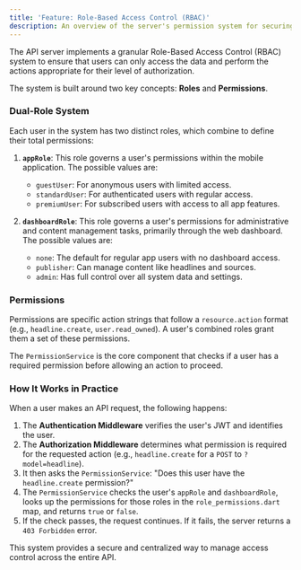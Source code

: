 ```yaml
---
title: 'Feature: Role-Based Access Control (RBAC)'
description: An overview of the server's permission system for securing API endpoints and actions.
---
```


The API server implements a granular Role-Based Access Control (RBAC) system to ensure that users can only access the data and perform the actions appropriate for their level of authorization.

The system is built around two key concepts: **Roles** and **Permissions**.

### Dual-Role System

Each user in the system has two distinct roles, which combine to define their total permissions:

1.  **`appRole`**: This role governs a user's permissions within the mobile application. The possible values are:
    *   `guestUser`: For anonymous users with limited access.
    *   `standardUser`: For authenticated users with regular access.
    *   `premiumUser`: For subscribed users with access to all app features.

2.  **`dashboardRole`**: This role governs a user's permissions for administrative and content management tasks, primarily through the web dashboard. The possible values are:
    *   `none`: The default for regular app users with no dashboard access.
    *   `publisher`: Can manage content like headlines and sources.
    *   `admin`: Has full control over all system data and settings.

### Permissions

Permissions are specific action strings that follow a `resource.action` format (e.g., `headline.create`, `user.read_owned`). A user's combined roles grant them a set of these permissions.

The `PermissionService` is the core component that checks if a user has a required permission before allowing an action to proceed.

### How It Works in Practice

When a user makes an API request, the following happens:

1.  The **Authentication Middleware** verifies the user's JWT and identifies the user.
2.  The **Authorization Middleware** determines what permission is required for the requested action (e.g., `headline.create` for a `POST` to `?model=headline`).
3.  It then asks the `PermissionService`: "Does this user have the `headline.create` permission?"
4.  The `PermissionService` checks the user's `appRole` and `dashboardRole`, looks up the permissions for those roles in the `role_permissions.dart` map, and returns `true` or `false`.
5.  If the check passes, the request continues. If it fails, the server returns a `403 Forbidden` error.

This system provides a secure and centralized way to manage access control across the entire API.
